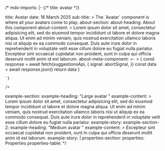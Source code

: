/*
mdx-imports: |-
  {/* title: avatar */}


  <Meta of={stories} />
title: Avatar
date: 16 March 2025
sub-title: >
  <Subtitle>The `Avatar` component is where all your avatars come to
  play.</Subtitle>
about-section:
  about-heading: About this component
  about-content: >
    Lorem ipsum dolor sit amet, consectetur adipisicing elit, sed do eiusmod
    tempor incididunt ut labore et dolore magna aliqua. Ut enim ad minim veniam,
    quis nostrud exercitation ullamco laboris nisi ut aliquip ex ea commodo
    consequat. Duis aute irure dolor in reprehenderit in voluptate velit esse
    cillum dolore eu fugiat nulla pariatur. Excepteur sint occaecat cupidatat
    non proident, sunt in culpa qui officia deserunt mollit anim id est laborum.
  about-meta-component: >-
    <Source
        language='js'
        code={`
    async getSuggestions (searchValue: string, abortSignal: AbortSignal): Promise<Arrray<{ id: string; address: string }>> {
        const response = await fetch(suggestionsApi, {
            signal: abortSignal,
        })
        const data = await response.json()
        return data
    }

    `}

    />
example-section:
  example-heading: "Large avatar "
  example-content: >
    Lorem ipsum dolor sit amet, consectetur adipisicing elit, sed do eiusmod
    tempor incididunt ut labore et dolore magna aliqua. Ut enim ad minim veniam,
    quis nostrud exercitation ullamco laboris nisi ut aliquip ex ea commodo
    consequat. Duis aute irure dolor in reprehenderit in voluptate velit esse
    cillum dolore eu fugiat nulla pariatur. 
  example-story: <Canvas of={stories.Large} />
example-section-2:
  example-heading: "Medium avatar "
  example-content: >
    Excepteur sint occaecat cupidatat non proident, sunt in culpa qui officia
    deserunt mollit anim id est laborum.
  example-story: |
    <Canvas of={stories.Medium} />
properties-section:
  properties: Properties
  properties-table: <Controls of={stories.Properties} />
*/
